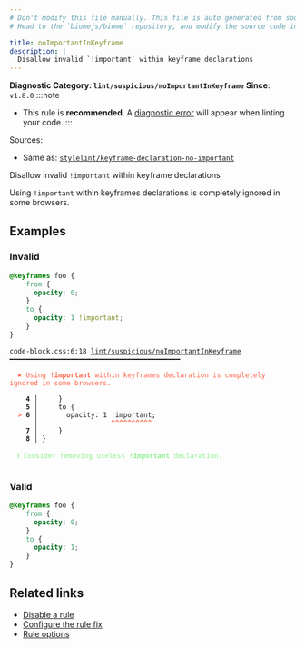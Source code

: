 ```yaml
---
# Don't modify this file manually. This file is auto generated from source, and you will lose your changes next time the website is built.
# Head to the `biomejs/biome` repository, and modify the source code in there.

title: noImportantInKeyframe
description: |
  Disallow invalid `!important` within keyframe declarations
---
```


**Diagnostic Category: `lint/suspicious/noImportantInKeyframe`**
<Tabs>
<TabItem label="CSS" icon="seti:css">
**Since**: `v1.8.0`
:::note
- This rule is **recommended**. A [diagnostic error](/reference/diagnostics#error) will appear when linting your code.
:::

Sources: 
- Same as: <a href="https://github.com/stylelint/stylelint/blob/main/lib/rules/keyframe-declaration-no-important/README.md" target="_blank"><code>stylelint/keyframe-declaration-no-important</code></a>

Disallow invalid `!important` within keyframe declarations

Using `!important` within keyframes declarations is completely ignored in some browsers.

## Examples

### Invalid

```css
@keyframes foo {
    from {
      opacity: 0;
    }
    to {
      opacity: 1 !important;
    }
}
```

<pre class="language-text"><code class="language-text">code-block.css:6:18 <a href="https://biomejs.dev/linter/rules/no-important-in-keyframe">lint/suspicious/noImportantInKeyframe</a> ━━━━━━━━━━━━━━━━━━━━━━━━━━━━━━━━━━━━━━━━━━<br /><br />  <strong><span style="color: Tomato;">✖</span></strong> <span style="color: Tomato;">Using </span><span style="color: Tomato;"><strong>!important</strong></span><span style="color: Tomato;"> within keyframes declaration is completely ignored in some browsers.</span><br />  <br />    <strong>4 │ </strong>    &#125;<br />    <strong>5 │ </strong>    to &#123;<br />  <strong><span style="color: Tomato;">&gt;</span></strong> <strong>6 │ </strong>      opacity: 1 !important;<br />   <strong>   │ </strong>                 <strong><span style="color: Tomato;">^</span></strong><strong><span style="color: Tomato;">^</span></strong><strong><span style="color: Tomato;">^</span></strong><strong><span style="color: Tomato;">^</span></strong><strong><span style="color: Tomato;">^</span></strong><strong><span style="color: Tomato;">^</span></strong><strong><span style="color: Tomato;">^</span></strong><strong><span style="color: Tomato;">^</span></strong><strong><span style="color: Tomato;">^</span></strong><strong><span style="color: Tomato;">^</span></strong><br />    <strong>7 │ </strong>    &#125;<br />    <strong>8 │ </strong>&#125;<br />  <br />  <strong><span style="color: lightgreen;">ℹ</span></strong> <span style="color: lightgreen;">Consider removing useless </span><span style="color: lightgreen;"><strong>!important</strong></span><span style="color: lightgreen;"> declaration.</span><br />  <br /></code></pre>

### Valid

```css
@keyframes foo {
    from {
      opacity: 0;
    }
    to {
      opacity: 1;
    }
}
```

## Related links

- [Disable a rule](/linter/#disable-a-lint-rule)
- [Configure the rule fix](/linter#configure-the-rule-fix)
- [Rule options](/linter/#rule-options)

</TabItem>
</Tabs>

